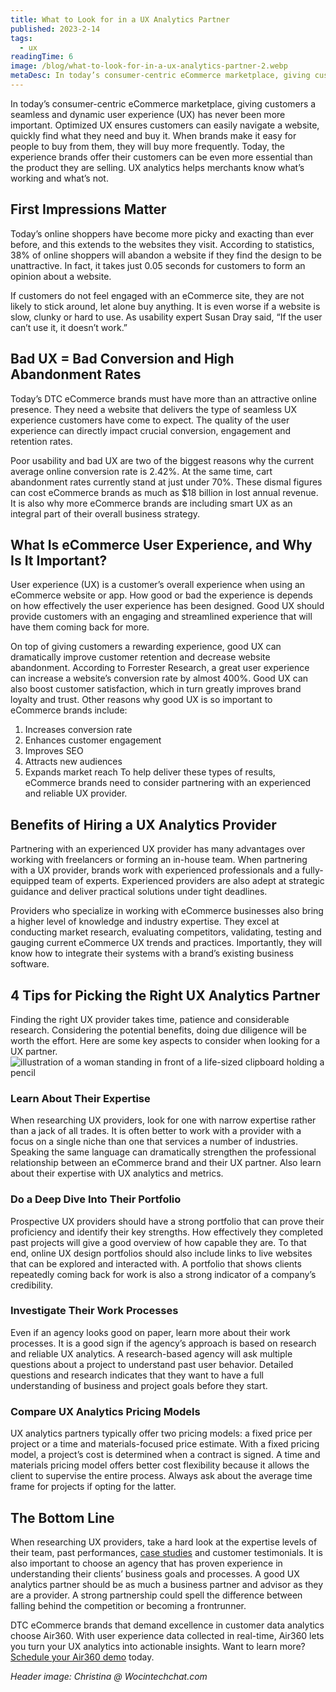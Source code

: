 ```yaml
---
title: What to Look for in a UX Analytics Partner
published: 2023-2-14
tags:
  - ux
readingTime: 6
image: /blog/what-to-look-for-in-a-ux-analytics-partner-2.webp
metaDesc: In today’s consumer-centric eCommerce marketplace, giving customers a seamless and dynamic user experience (UX) has never been more important. Optimized UX ensures customers can easily navigate a website, quickly find what they need and buy it.
---
```


In today’s consumer-centric eCommerce marketplace, giving customers a seamless and dynamic user experience (UX) has never been more important. Optimized UX ensures customers can easily navigate a website, quickly find what they need and buy it. When brands make it easy for people to buy from them, they will buy more frequently. Today, the experience brands offer their customers can be even more essential than the product they are selling. UX analytics helps merchants know what’s working and what’s not.

## First Impressions Matter

Today’s online shoppers have become more picky and exacting than ever before, and this extends to the websites they visit. According to statistics, 38% of online shoppers will abandon a website if they find the design to be unattractive. In fact, it takes just 0.05 seconds for customers to form an opinion about a website.

If customers do not feel engaged with an eCommerce site, they are not likely to stick around, let alone buy anything. It is even worse if a website is slow, clunky or hard to use. As usability expert Susan Dray said, “If the user can’t use it, it doesn’t work.”

## Bad UX = Bad Conversion and High Abandonment Rates

Today’s DTC eCommerce brands must have more than an attractive online presence. They need a website that delivers the type of seamless UX experience customers have come to expect. The quality of the user experience can directly impact crucial conversion, engagement and retention rates.

Poor usability and bad UX are two of the biggest reasons why the current average online conversion rate is 2.42%. At the same time, cart abandonment rates currently stand at just under 70%. These dismal figures can cost eCommerce brands as much as $18 billion in lost annual revenue. It is also why more eCommerce brands are including smart UX as an integral part of their overall business strategy.

<BlogInnerCardWrapper slug='how-to-reduce-annoying-checkout-form-fills' />

## What Is eCommerce User Experience, and Why Is It Important?

User experience (UX) is a customer’s overall experience when using an eCommerce website or app. How good or bad the experience is depends on how effectively the user experience has been designed. Good UX should provide customers with an engaging and streamlined experience that will have them coming back for more.

On top of giving customers a rewarding experience, good UX can dramatically improve customer retention and decrease website abandonment. According to Forrester Research, a great user experience can increase a website’s conversion rate by almost 400%. Good UX can also boost customer satisfaction, which in turn greatly improves brand loyalty and trust. Other reasons why good UX is so important to eCommerce brands include:

1. Increases conversion rate
2. Enhances customer engagement
3. Improves SEO
4. Attracts new audiences
5. Expands market reach
   To help deliver these types of results, eCommerce brands need to consider partnering with an experienced and reliable UX provider.

<BlogInnerCardWrapper slug='investing-in-paid-media-vs-investing-in-cro' />

## Benefits of Hiring a UX Analytics Provider

Partnering with an experienced UX provider has many advantages over working with freelancers or forming an in-house team. When partnering with a UX provider, brands work with experienced professionals and a fully-equipped team of experts. Experienced providers are also adept at strategic guidance and deliver practical solutions under tight deadlines.

Providers who specialize in working with eCommerce businesses also bring a higher level of knowledge and industry expertise. They excel at conducting market research, evaluating competitors, validating, testing and gauging current eCommerce UX trends and practices. Importantly, they will know how to integrate their systems with a brand’s existing business software.

## 4 Tips for Picking the Right UX Analytics Partner

Finding the right UX provider takes time, patience and considerable research. Considering the potential benefits, doing due diligence will be worth the effort. Here are some key aspects to consider when looking for a UX partner.
![illustration of a woman standing in front of a life-sized clipboard holding a pencil](/blog/what-to-look-for-in-a-ux-analytics-partner-1.webp)

### Learn About Their Expertise

When researching UX providers, look for one with narrow expertise rather than a jack of all trades. It is often better to work with a provider with a focus on a single niche than one that services a number of industries. Speaking the same language can dramatically strengthen the professional relationship between an eCommerce brand and their UX partner. Also learn about their expertise with UX analytics and metrics.

### Do a Deep Dive Into Their Portfolio

Prospective UX providers should have a strong portfolio that can prove their proficiency and identify their key strengths. How effectively they completed past projects will give a good overview of how capable they are. To that end, online UX design portfolios should also include links to live websites that can be explored and interacted with. A portfolio that shows clients repeatedly coming back for work is also a strong indicator of a company’s credibility.

### Investigate Their Work Processes

Even if an agency looks good on paper, learn more about their work processes. It is a good sign if the agency’s approach is based on research and reliable UX analytics. A research-based agency will ask multiple questions about a project to understand past user behavior. Detailed questions and research indicates that they want to have a full understanding of business and project goals before they start.

### Compare UX Analytics Pricing Models

UX analytics partners typically offer two pricing models: a fixed price per project or a time and materials-focused price estimate. With a fixed pricing model, a project’s cost is determined when a contract is signed. A time and materials pricing model offers better cost flexibility because it allows the client to supervise the entire process. Always ask about the average time frame for projects if opting for the latter.

## The Bottom Line

When researching UX providers, take a hard look at the expertise levels of their team, past performances, [case studies](/en/content-gallery/) and customer testimonials. It is also important to choose an agency that has proven experience in understanding their clients’ business goals and processes. A good UX analytics partner should be as much a business partner and advisor as they are a provider. A strong partnership could spell the difference between falling behind the competition or becoming a frontrunner.

DTC eCommerce brands that demand excellence in customer data analytics choose Air360. With user experience data collected in real-time, Air360 lets you turn your UX analytics into actionable insights. Want to learn more? [Schedule your Air360 demo](/en/request-demo/) today.

_Header image: Christina @ Wocintechchat.com_
